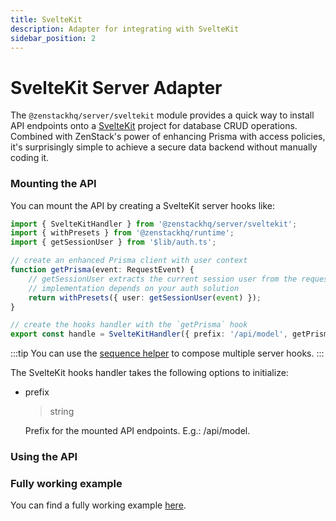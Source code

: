 ```yaml
---
title: SvelteKit
description: Adapter for integrating with SvelteKit
sidebar_position: 2
---
```



# SvelteKit Server Adapter

The `@zenstackhq/server/sveltekit` module provides a quick way to install API endpoints onto a [SvelteKit](https://kit.svelte.dev/) project for database CRUD operations. Combined with ZenStack's power of enhancing Prisma with access policies, it's surprisingly simple to achieve a secure data backend without manually coding it.

### Mounting the API

You can mount the API by creating a SvelteKit server hooks like:

```ts title='/src/hooks.server.ts'
import { SvelteKitHandler } from '@zenstackhq/server/sveltekit';
import { withPresets } from '@zenstackhq/runtime';
import { getSessionUser } from '$lib/auth.ts';

// create an enhanced Prisma client with user context
function getPrisma(event: RequestEvent) {
    // getSessionUser extracts the current session user from the request, its
    // implementation depends on your auth solution
    return withPresets({ user: getSessionUser(event) });
}

// create the hooks handler with the `getPrisma` hook
export const handle = SvelteKitHandler({ prefix: '/api/model', getPrisma });
```

:::tip
You can use the [sequence helper](https://kit.svelte.dev/docs/modules#sveltejs-kit-hooks) to compose multiple server hooks.
:::

The SvelteKit hooks handler takes the following options to initialize:

- prefix

    <blockquote>string</blockquote>

    Prefix for the mounted API endpoints. E.g.: /api/model.

<AdapterOptions getPrisma='(event: RequestEvent) => unknown | Promise<unknown>' />

### Using the API

<UsingAPI />

<ErrorHandling />

### Fully working example

You can find a fully working example [here](https://github.com/zenstackhq/docs-tutorial-nextjs).

